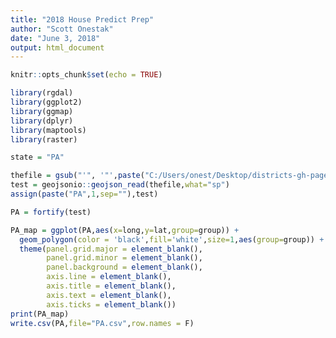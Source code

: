 ---
title: "2018 House Predict Prep"
author: "Scott Onestak"
date: "June 3, 2018"
output: html_document
---

```{r setup, include=FALSE}
knitr::opts_chunk$set(echo = TRUE)
```

```{r libraries}
library(rgdal)
library(ggplot2)
library(ggmap)
library(dplyr)
library(maptools)
library(raster)
```


```{r pa shapefile}
state = "PA"

thefile = gsub("'", '"',paste("C:/Users/onest/Desktop/districts-gh-pages/districts-gh-pages/cds/2018/",state,"-18","/shape.geojson",sep=''))
test = geojsonio::geojson_read(thefile,what="sp")
assign(paste("PA",1,sep=""),test)

PA = fortify(test)

PA_map = ggplot(PA,aes(x=long,y=lat,group=group)) +
  geom_polygon(color = 'black',fill='white',size=1,aes(group=group)) +
  theme(panel.grid.major = element_blank(), 
        panel.grid.minor = element_blank(),
        panel.background = element_blank(), 
        axis.line = element_blank(),
        axis.title = element_blank(),
        axis.text = element_blank(),
        axis.ticks = element_blank())
print(PA_map)
write.csv(PA,file="PA.csv",row.names = F)
```

